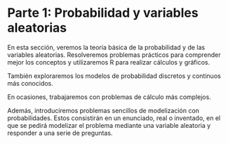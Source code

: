 # Parte 1: Probabilidad y variables aleatorias

En esta sección, veremos la teoría básica de la probabilidad y de las variables aleatorias. Resolveremos problemas prácticos para comprender mejor los conceptos y utilizaremos R para realizar cálculos y gráficos.

También exploraremos los modelos de probabilidad discretos y continuos más conocidos.

En ocasiones, trabajaremos con problemas de cálculo más complejos.

Además, introduciremos problemas sencillos de modelización con probabilidades. Estos consistirán en un enunciado, real o inventado, en el que se pedirá modelizar el problema mediante una variable aleatoria y responder a una serie de preguntas.